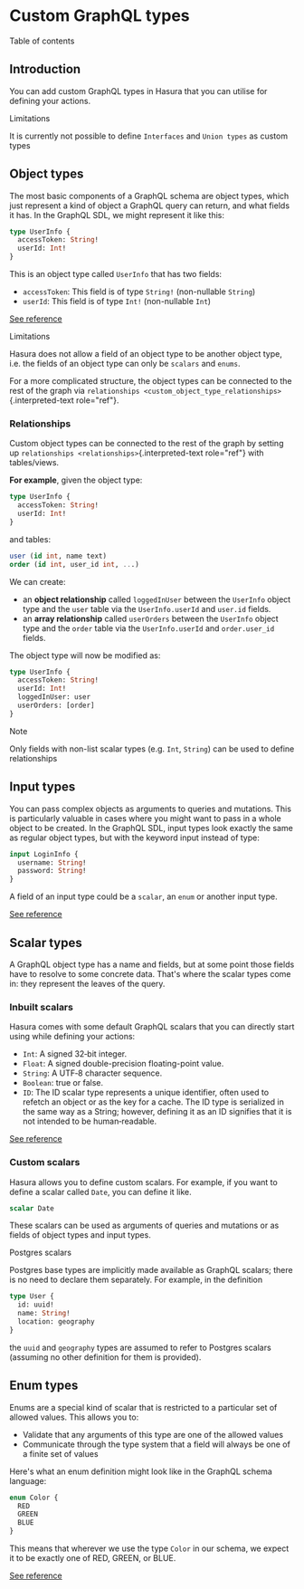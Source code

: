 
Custom GraphQL types
====================

Table of contents

Introduction
------------

You can add custom GraphQL types in Hasura that you can utilise for
defining your actions.

Limitations

It is currently not possible to define `Interfaces` and `Union types` as
custom types

Object types
------------

The most basic components of a GraphQL schema are object types, which
just represent a kind of object a GraphQL query can return, and what
fields it has. In the GraphQL SDL, we might represent it like this:

```graphql
type UserInfo {
  accessToken: String!
  userId: Int!
}
```

This is an object type called `UserInfo` that has two fields:

-   `accessToken`: This field is of type `String!` (non-nullable
    `String`)
-   `userId`: This field is of type `Int!` (non-nullable `Int`)

[See
reference](https://graphql.org/learn/schema/#object-types-and-fields)

Limitations

Hasura does not allow a field of an object type to be another object
type, i.e. the fields of an object type can only be `scalars` and
`enums`.

For a more complicated structure, the object types can be connected to
the rest of the graph via
`relationships <custom_object_type_relationships>`{.interpreted-text
role="ref"}.

### Relationships

Custom object types can be connected to the rest of the graph by setting
up `relationships <relationships>`{.interpreted-text role="ref"} with
tables/views.

**For example**, given the object type:

```graphql
type UserInfo {
  accessToken: String!
  userId: Int!
}
```

and tables:

```sql
user (id int, name text)
order (id int, user_id int, ...)
```

We can create:

-   an **object relationship** called `loggedInUser` between the
    `UserInfo` object type and the `user` table via the
    `UserInfo.userId` and `user.id` fields.
-   an **array relationship** called `userOrders` between the `UserInfo`
    object type and the `order` table via the `UserInfo.userId` and
    `order.user_id` fields.

The object type will now be modified as:

```graphql
type UserInfo {
  accessToken: String!
  userId: Int!
  loggedInUser: user
  userOrders: [order]
}
```

Note

Only fields with non-list scalar types (e.g. `Int`, `String`) can be
used to define relationships

Input types
-----------

You can pass complex objects as arguments to queries and mutations. This
is particularly valuable in cases where you might want to pass in a
whole object to be created. In the GraphQL SDL, input types look exactly
the same as regular object types, but with the keyword input instead of
type:

```graphql
input LoginInfo {
  username: String!
  password: String!
}
```

A field of an input type could be a `scalar`, an `enum` or another input
type.

[See reference](https://graphql.org/learn/schema/#input-types)

Scalar types
------------

A GraphQL object type has a name and fields, but at some point those
fields have to resolve to some concrete data. That\'s where the scalar
types come in: they represent the leaves of the query.

### Inbuilt scalars

Hasura comes with some default GraphQL scalars that you can directly
start using while defining your actions:

-   `Int`: A signed 32‐bit integer.
-   `Float`: A signed double-precision floating-point value.
-   `String`: A UTF‐8 character sequence.
-   `Boolean`: true or false.
-   `ID`: The ID scalar type represents a unique identifier, often used
    to refetch an object or as the key for a cache. The ID type is
    serialized in the same way as a String; however, defining it as an
    ID signifies that it is not intended to be human‐readable.

[See reference](https://graphql.org/learn/schema/#scalar-types)

### Custom scalars

Hasura allows you to define custom scalars. For example, if you want to
define a scalar called `Date`, you can define it like.

```graphql
scalar Date
```

These scalars can be used as arguments of queries and mutations or as
fields of object types and input types.

Postgres scalars

Postgres base types are implicitly made available as GraphQL scalars;
there is no need to declare them separately. For example, in the
definition

```graphql
type User {
  id: uuid!
  name: String!
  location: geography
}
```

the `uuid` and `geography` types are assumed to refer to Postgres
scalars (assuming no other definition for them is provided).

Enum types
----------

Enums are a special kind of scalar that is restricted to a particular
set of allowed values. This allows you to:

-   Validate that any arguments of this type are one of the allowed
    values
-   Communicate through the type system that a field will always be one
    of a finite set of values

Here\'s what an enum definition might look like in the GraphQL schema
language:

```graphql
enum Color {
  RED
  GREEN
  BLUE
}
```

This means that wherever we use the type `Color` in our schema, we
expect it to be exactly one of RED, GREEN, or BLUE.

[See reference](https://graphql.org/learn/schema/#enumeration-types)
